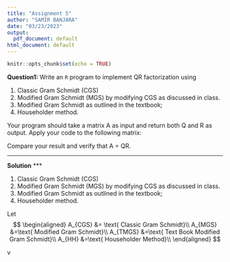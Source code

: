 ```yaml
---
title: "Assignment 5"
author: "SAMIR BANJARA"
date: "03/23/2023"
output:
  pdf_document: default
html_document: default
---
```


```r
knitr::opts_chunk$set(echo = TRUE)
```

**Question1:** Write an `R` program to implement QR factorization using

1.  Classic Gram Schmidt (CGS)
2.  Modified Gram Schmidt (MGS) by modifying CGS as discussed in class.
3.  Modified Gram Schmidt as outlined in the textbook;
4.  Householder method.

Your program should take a matrix A as input and return both Q and R as output. Apply your code to the following matrix:

```{=tex}
\begin{equation*}
\begin{bmatrix}
1 & 2 \\
0 & 3 \\
-1 & 4
\end{bmatrix}.
\end{equation*}
```
Compare your result and verify that A = QR.

------------------------------------------------------------------------

**Solution** \*\*\*

1.  Classic Gram Schmidt (CGS)
2.  Modified Gram Schmidt (MGS) by modifying CGS as discussed in class.
3.  Modified Gram Schmidt as outlined in the textbook;
4.  Householder method.

Let 
$$
\begin{aligned}
A_{CGS} &= \text{ Classic Gram Schmidt}\\
A_{MGS} &=\text{ Modified Gram Schmidt}\\
A_{TMGS} &=\text{ Text Book Modified Gram Schmidt}\\
A_{HH} &=\text{ Householder Method}\\
\end{aligned}
$$

v























